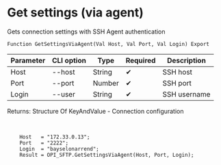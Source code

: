 ﻿---
sidebar_position: 8
description: Get settings (via agent) and other functions to work with SFTP in the Open Integration Package, a free open-source integration library for 1C:Enterprise 8, OneScript and CLI
keywords: [1C, 1С, 1С:Enterprise, 1С:Enterprise 8.3, API, Integration, Services, Exchange, OneScript, CLI, SFTP]
---


# Get settings (via agent)
 Gets connection settings with SSH Agent authentication



`Function GetSettingsViaAgent(Val Host, Val Port, Val Login) Export`

  | Parameter | CLI option | Type | Required | Description |
  |-|-|-|-|-|
  | Host | --host | String | &#x2714; | SSH host |
  | Port | --port | Number | &#x2714; | SSH port |
  | Login | --user | String | &#x2714; | SSH username |

  
  Returns:  Structure Of KeyAndValue - Connection configuration

<br/>



```bsl title="1C:Enterprise/OneScript code example"
    Host   = "172.33.0.13";
    Port   = "2222";
    Login  = "bayselonarrend";
    Result = OPI_SFTP.GetSettingsViaAgent(Host, Port, Login);
```
 




